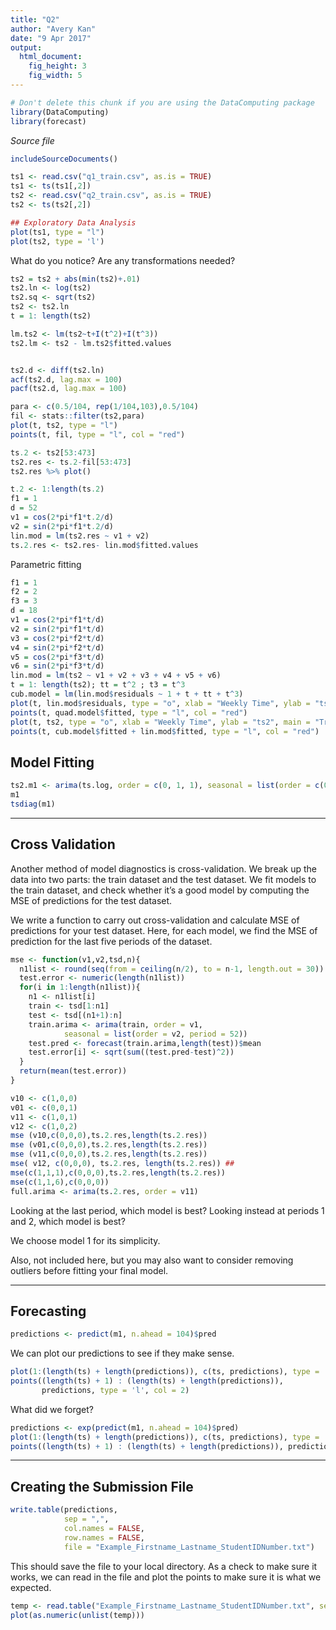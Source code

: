 ```yaml
---
title: "Q2"
author: "Avery Kan"
date: "9 Apr 2017"
output: 
  html_document:
    fig_height: 3
    fig_width: 5
---
```

<!-- Don't edit in between this line and the one below -->
```r
# Don't delete this chunk if you are using the DataComputing package
library(DataComputing)
library(forecast)
```
*Source file* 
```r
includeSourceDocuments()
```
<!-- Don't edit the material above this line -->
```r
ts1 <- read.csv("q1_train.csv", as.is = TRUE)
ts1 <- ts(ts1[,2])
ts2 <- read.csv("q2_train.csv", as.is = TRUE)
ts2 <- ts(ts2[,2])

## Exploratory Data Analysis
plot(ts1, type = "l")
plot(ts2, type = 'l')
```

What do you notice? Are any transformations needed?

```r
ts2 = ts2 + abs(min(ts2)+.01)
ts2.ln <- log(ts2)
ts2.sq <- sqrt(ts2)
ts2 <- ts2.ln
t = 1: length(ts2)

lm.ts2 <- lm(ts2~t+I(t^2)+I(t^3))
ts2.lm <- ts2 - lm.ts2$fitted.values


ts2.d <- diff(ts2.ln)
acf(ts2.d, lag.max = 100)
pacf(ts2.d, lag.max = 100)

para <- c(0.5/104, rep(1/104,103),0.5/104)
fil <- stats::filter(ts2,para)
plot(t, ts2, type = "l")
points(t, fil, type = "l", col = "red")

ts.2 <- ts2[53:473]
ts2.res <- ts.2-fil[53:473]
ts2.res %>% plot()

t.2 <- 1:length(ts.2)
f1 = 1
d = 52
v1 = cos(2*pi*f1*t.2/d)
v2 = sin(2*pi*f1*t.2/d)
lin.mod = lm(ts2.res ~ v1 + v2)
ts.2.res <- ts2.res- lin.mod$fitted.values
```




Parametric fitting

```r
f1 = 1
f2 = 2
f3 = 3
d = 18
v1 = cos(2*pi*f1*t/d)
v2 = sin(2*pi*f1*t/d)
v3 = cos(2*pi*f2*t/d)
v4 = sin(2*pi*f2*t/d)
v5 = cos(2*pi*f3*t/d)
v6 = sin(2*pi*f3*t/d)
lin.mod = lm(ts2 ~ v1 + v2 + v3 + v4 + v5 + v6)
t = 1: length(ts2); tt = t^2 ; t3 = t^3
cub.model = lm(lin.mod$residuals ~ 1 + t + tt + t^3)
plot(t, lin.mod$residuals, type = "o", xlab = "Weekly Time", ylab = "ts2",main = "Trend Fit")
points(t, quad.model$fitted, type = "l", col = "red")
plot(t, ts2, type = "o", xlab = "Weekly Time", ylab = "ts2", main = "Trend and Seasonality")
points(t, cub.model$fitted + lin.mod$fitted, type = "l", col = "red")

```


## Model Fitting 

```r
ts2.m1 <- arima(ts.log, order = c(0, 1, 1), seasonal = list(order = c(0, 1, 1), period = 52))
m1
tsdiag(m1)
```

---

## Cross Validation

Another method of model diagnostics is cross-validation. We break up the data into two parts: the train dataset and the test dataset. We fit models to the train dataset, and check whether it's a good model by computing the MSE of predictions for the test dataset. 

We write a function to carry out cross-validation and calculate MSE of predictions for your test dataset. Here, for each model, we find the MSE of prediction for the last five periods of the dataset. 

```r
mse <- function(v1,v2,tsd,n){
  n1list <- round(seq(from = ceiling(n/2), to = n-1, length.out = 30))
  test.error <- numeric(length(n1list))
  for(i in 1:length(n1list)){
    n1 <- n1list[i]
    train <- tsd[1:n1]
    test <- tsd[(n1+1):n]
    train.arima <- arima(train, order = v1, 
            seasonal = list(order = v2, period = 52)) 
    test.pred <- forecast(train.arima,length(test))$mean
    test.error[i] <- sqrt(sum((test.pred-test)^2))
  }
  return(mean(test.error))
}

v10 <- c(1,0,0)
v01 <- c(0,0,1)
v11 <- c(1,0,1)
v12 <- c(1,0,2)
mse (v10,c(0,0,0),ts.2.res,length(ts.2.res)) 
mse (v01,c(0,0,0),ts.2.res,length(ts.2.res))
mse (v11,c(0,0,0),ts.2.res,length(ts.2.res))
mse( v12, c(0,0,0), ts.2.res, length(ts.2.res)) ##
mse(c(1,1,1),c(0,0,0),ts.2.res,length(ts.2.res))
mse(c(1,1,6),c(0,0,0))
full.arima <- arima(ts.2.res, order = v11)

```

Looking at the last period, which model is best?
Looking instead at periods 1 and 2, which model is best?

We choose model 1 for its simplicity. 

Also, not included here, but you may also want to consider removing outliers before fitting your final model.

---

## Forecasting

```r
predictions <- predict(m1, n.ahead = 104)$pred
```

We can plot our predictions to see if they make sense.

```r
plot(1:(length(ts) + length(predictions)), c(ts, predictions), type = 'l', col = 1)
points((length(ts) + 1) : (length(ts) + length(predictions)), 
       predictions, type = 'l', col = 2)
```


What did we forget?

```r
predictions <- exp(predict(m1, n.ahead = 104)$pred)
plot(1:(length(ts) + length(predictions)), c(ts, predictions), type = 'l', col = 1)
points((length(ts) + 1) : (length(ts) + length(predictions)), predictions, type = 'l', col = 2)
```


---

## Creating the Submission File

```r
write.table(predictions,
            sep = ",",
            col.names = FALSE,
            row.names = FALSE,
            file = "Example_Firstname_Lastname_StudentIDNumber.txt")

```

This should save the file to your local directory. As a check to make sure it works, we can read in the file and plot the points to make sure it is what we expected.

```r
temp <- read.table("Example_Firstname_Lastname_StudentIDNumber.txt", sep = ",")
plot(as.numeric(unlist(temp)))
```


